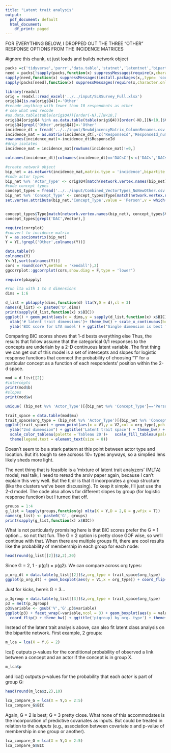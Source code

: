 ```yaml
---
title: "Latent trait analysis"
output:
  pdf_document: default
  html_document:
    df_print: paged
---
```


<!-- Memo to Kyra and Mark -->

<!-- I was searching around for tools that do latent network space modeling more quickly, and found the lvm4net package (https://cran.r-project.org/web/packages/lvm4net/lvm4net.pdf). It's more standalone than latentnet, which integrates nicely with statnet and ergm capabilities. But on the upside, it is _very_ fast and turns out it has some really cool tools.  -->

<!-- Firstly, it performs latent trait analysis (see https://arxiv.org/abs/1301.2167 and https://arxiv.org/abs/1905.02659, same author as lvm4net package). The basic idea in this case is that the concepts survey respondents selected are essentially categorical traits. There's a lot of stats talk and monkey business behind that, but here's the upshot... -->

FOR EVERYTHING BELOW, I DROPPED OUT THE THREE "OTHER" RESPONSE OPTIONS FROM THE INCIDENCE MATRICES

#ignore this chunk, ut just loads and builds network object
```r

packs =c('tidyverse','purrr','data.table','statnet','latentnet','bipartite','lvm4net','ggthemes')
need = packs[!sapply(packs,function(x) suppressMessages(require(x,character.only=T)))]
sapply(need,function(x) suppressMessages(install.packages(x,,type= 'source')))
sapply(packs[need],function(x) suppressMessages(require(x,character.only=T)))

library(readxl)
orig = readxl::read_excel('../../input/SLRSurvey_Full.xlsx')
orig$Q4[is.na(orig$Q4)]<-'Other'
#recode anything with fewer than 10 respondents as other
# see what wed recode
#as.data.table(table(orig$Q4))[order(-N),][N<10,]
orig$Q4[orig$Q4 %in% as.data.table(table(orig$Q4))[order(-N),][N<10,]$V1] <- 'Other'
orig$Q4[grepl('Other',orig$Q4)]<-'Other'
incidence_dt = fread('../../input/NewAdjacencyMatrix_ColumnRenames.csv')
incidence_mat = as.matrix(incidence_dt[,-c('ResponseId','ResponseId_number','DK')])
rownames(incidence_mat)<-incidence_dt$ResponseId
#drop isolates
incidence_mat = incidence_mat[rowSums(incidence_mat)!=0,]

colnames(incidence_dt)[colnames(incidence_dt)=='DACsC']<-c('DACs','DACsC')

#create network object
bip_net = as.network(incidence_mat,matrix.type = 'incidence',bipartite = T,directed = F,loops = F)
#code actor types
bip_net %v% 'Actor_Type' <- orig$Q4[match(network.vertex.names(bip_net),orig$ResponseId)]
#code concept types
concept_types = fread('../../input/Combined_VectorTypes_NoNewOther.csv')
bip_net %v% 'Concept_Type' <- concept_types$Type[match(network.vertex.names(bip_net), concept_types$Vector)]
set.vertex.attribute(bip_net,'Concept_Type',value = 'Person',v = which(is.na(bip_net %v% 'Concept_Type')))


concept_types$Type[match(network.vertex.names(bip_net), concept_types$Vector)]
concept_types[grepl('DAC',Vector),]
```


```r
require(corrplot)
#convert to incidence matrix
Y = as.sociomatrix(bip_net)
Y = Y[,!grepl('Other',colnames(Y))]

data.table(Y)
colnames(Y)
Y<-Y[,sort(colnames(Y))]
cors = round(cor(Y,method = 'kendall'),2)
ggcorrplot::ggcorrplot(cors,show.diag = F,type = 'lower')
```


```r
require(pbapply)

#run lta with 1 to 4 dimensions
dims = 1:6

d_list = pblapply(dims,function(d) lta(Y,D = d),cl = 3)
names(d_list) <- paste0('D',dims)
print(sapply(d_list,function(x) x$BIC))
ggplot() + geom_point(aes(x = dims,y = sapply(d_list,function(x) x$BIC))) + 
  xlab('# latent trait dimensions')+ theme_bw() + scale_x_continuous(breaks=dims)+
  ylab('BIC score for LTA model') + ggtitle("Single dimension is best fit for LTA",'Lower BIC score = better fit to data')
```

Comparing BIC scores shows that 1-d bests everything else Thus, the results that follow assume that the categorical 0/1 responses to the concepts are underlain by a 2-D continuous latent variable. The first thing we can get out of this model is a set of intercepts and slopes for logistic response functions that connect the probability of choosing "1" for a particular concept as a function of each respondents' position within the 2-d space.

```r
mod = d_list[[2]]
#intercepts
print(mod$b)
#slopes
print(mod$w)
```

```r

unique( (bip_net %v% 'Actor_Type')[{bip_net %v% 'Concept_Type'}=='Person'])
```

```r
trait_space = data.table(mod$mu)
trait_space$org_type = (bip_net %v% 'Actor_Type')[{bip_net %v% 'Concept_Type'}=='Person']
ggplot(trait_space) + geom_point(aes(x = V1,y = V2,col = org_type),pch = 19,alpha = 0.6) + xlab('1st dimension') + 
  ylab("2nd dimension") + ggtitle('Latent trait space') + theme_bw() + 
  scale_color_tableau(palette ='Tableau 20')+   scale_fill_tableau(palette ='Tableau 20')+ 
  theme(legend.text = element_text(size = 8))
```
Doesn't seem to be a stark pattern at this point between actor type and location. But it's tough to see acrsoss 10+ types anyways, so a simplied lens likely sheds more light.

The next thing that is feasible is a 'mixture of latent trait analyzers' (MLTA) model; real talk, I need to reread the arxiv paper again, because I can't explain this very well. But the tl;dr is that it incorporates a group structure (like the clusters we've been discussing). To keep it simple, I'll just use the 2-d model. The code also allows for different slopes by group (for logistic response function) but I turned that off.

```r
groups = 1:4
g_list = lapply(groups,function(g) mlta(X = Y,D = 2,G = g,wfix = T))
names(g_list) <- paste0('G', groups)
print(sapply(g_list,function(x) x$BIC))
```

What is not particularly promising here is that BIC scores prefer the G = 1 option... so not that fun. The G = 2 option is pretty close GOF wise, so we'll continue with that. When there are multiple groups fit, there are cool results like the probability of membership in each group for each node:

```r
head(round(g_list[[2]]$z,2),20)
```

Since G = 2, 1 - p(g1) = p(g2). We can compare across org types:

```r
p_org_dt = data.table(g_list[[2]]$z,org_type = trait_space$org_type)
ggplot(p_org_dt) + geom_boxplot(aes(y = V1,x = org_type)) + coord_flip() + theme_bw() + ggtitle('p(group 1) by org. type')
```

Just for kicks, here's G = 3...

```r
p_3group = data.table(g_list[[3]]$z,org_type = trait_space$org_type)
p3 = melt(p_3group)
p3$variable <- gsub('V','G',p3$variable)
ggplot(p3) + facet_wrap(~variable,ncol = 3) + geom_boxplot(aes(y = value,x = org_type)) + 
  coord_flip() + theme_bw() + ggtitle('p(group) by org. type') + theme(axis.text = element_text(size = 6))
```
Instead of the latent trait analysis above, can also fit latent class analysis on the bipartite network. First example, 2 groups:
```r
m_lca = lca(X = Y,G = 2)
```

lca() outputs p-values for the conditional probability of observed a link between a concept and an actor if the concept is in group X. 
```r
m_lca$p
```

and lca() outputs p-values for the probability that each _actor_ is part of group G: 
```r
head(round(m_lca$z,2),10)
```

```r
lca_compare_G = lca(X = Y,G = 2:5)
lca_compare_G$BIC
```

Again, G = 2 is best; G = 3 pretty close. What none of this accommodates is the incorporation of predictive covariates as inputs. But could be treated in relation to the _outputs_ (e.g., association between covariate x and p-value of membership in one group or another).


```r
lca_compare_G = lca(X = Y,G = 2:5)
lca_compare_G$BIC
```




